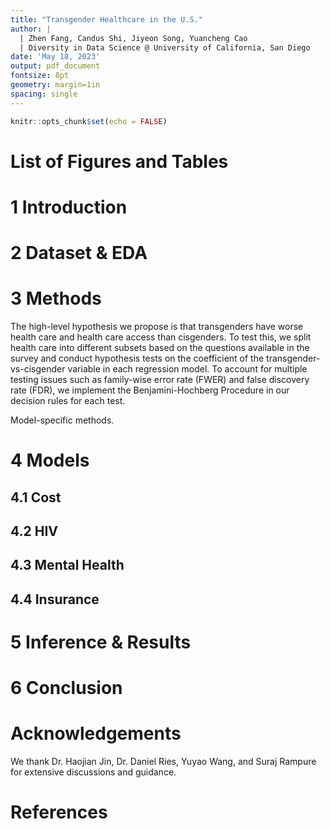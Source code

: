 ```yaml
---
title: "Transgender Healthcare in the U.S."
author: |
  | Zhen Fang, Candus Shi, Jiyeon Song, Yuancheng Cao
  | Diversity in Data Science @ University of California, San Diego
date: 'May 18, 2023'
output: pdf_document
fontsize: 8pt
geometry: margin=1in
spacing: single
---
```


```r
knitr::opts_chunk$set(echo = FALSE)
```

# List of Figures and Tables

# 1 Introduction

# 2 Dataset & EDA

# 3 Methods

The high-level hypothesis we propose is that transgenders have worse health care and health care access than cisgenders. To test this, we split health care into different subsets based on the questions available in the survey and conduct hypothesis tests on the coefficient of the transgender-vs-cisgender variable in each regression model. To account for multiple testing issues such as family-wise error rate (FWER) and false discovery rate (FDR), we implement the Benjamini-Hochberg Procedure in our decision rules for each test.

Model-specific methods. 

# 4 Models

## 4.1 Cost

## 4.2 HIV

## 4.3 Mental Health

## 4.4 Insurance

# 5 Inference & Results

# 6 Conclusion

# Acknowledgements

We thank Dr. Haojian Jin, Dr. Daniel Ries, Yuyao Wang, and Suraj Rampure for extensive discussions and guidance. 

# References
